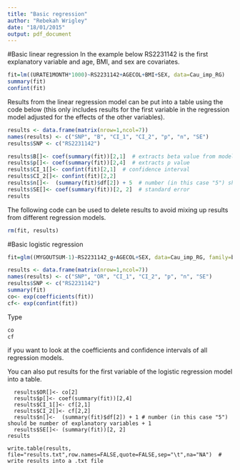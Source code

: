 ```yaml
---
title: "Basic regression"
author: "Rebekah Wrigley"
date: "18/01/2015"
output: pdf_document
---
```


#Basic linear regression
In the example below RS2231142 is the first explanatory variable and age, BMI, and sex are covariates.
```R
fit=lm((URATE1MONTH*1000)~RS2231142+AGECOL+BMI+SEX, data=Cau_imp_RG)
summary(fit)
confint(fit)
```

Results from the linear regression model can be put into a table using the code below (this only includes results for the first variable in the regression model adjusted for the effects of the other variables).
```R
results <- data.frame(matrix(nrow=1,ncol=7))
names(results) <- c("SNP", "B", "CI_1", "CI_2", "p", "n", "SE")
results$SNP <- c("RS2231142")

results$B[]<- coef(summary(fit))[2,1]  # extracts beta value from model
results$p[]<- coef(summary(fit))[2,4]  # extracts p value 
results$CI_1[]<- confint(fit)[2,1]  # confidence interval
results$CI_2[]<- confint(fit)[2,2]
results$n[]<-  (summary(fit)$df[2]) + 5  # number (in this case "5") should be number of explanatory variables + 1
results$SE[]<- coef(summary(fit))[2, 2]  # standard error
results
```

The following code can be used to delete results to avoid mixing up results from different regression models.

```R
rm(fit, results)
```

#Basic logistic regression

```R
fit=glm((MYGOUTSUM-1)~RS2231142_g+AGECOL+SEX, data=Cau_imp_RG, family=binomial)

results <- data.frame(matrix(nrow=1,ncol=7))
names(results) <- c("SNP", "OR", "CI_1", "CI_2", "p", "n", "SE")
results$SNP <- c("RS2231142")
summary(fit)
co<- exp(coefficients(fit)) 
cf<- exp(confint(fit))  
```

Type 
```R
co
cf
```

if you want to look at the coefficients and confidence intervals of all regression models.


You can also put results for the first variable of the logistic regression model into a table.
```
  results$OR[]<- co[2]
  results$p[]<- coef(summary(fit))[2,4]
  results$CI_1[]<- cf[2,1]
  results$CI_2[]<- cf[2,2]
  results$n[]<-  (summary(fit)$df[2]) + 1 # number (in this case "5") should be number of explanatory variables + 1
  results$SE[]<- (summary(fit))[2, 2]
results

write.table(results, file="results.txt",row.names=FALSE,quote=FALSE,sep="\t",na="NA")  # write results into a .txt file
```
